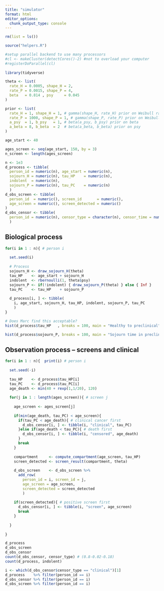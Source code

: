 ```yaml
---
title: "simulator"
format: html
editor_options: 
  chunk_output_type: console
---
```


```r
rm(list = ls())

source("helpers.R")

#setup parallel backend to use many processors
#cl <- makeCluster(detectCores()-2) #not to overload your computer
#registerDoParallel(cl)
  
library(tidyverse)
```

```r
theta <- list(
  rate_H = 0.0005, shape_H = 2,
  rate_P = 0.0015, shape_P = 4,
  beta   = 0.814 , psy     = 0.045
)

prior <- list(
  rate_H = 1, shape_H = 1, # gamma(shape_H, rate_H) prior on Weibull rate for H
  rate_P = 1000, shape_P = 1, # gamma(shape_P, rate_P) prior on Weibull rate for P
  a_psy  = 1, b_psy   = 1, # beta(a_psy, b_psy) prior on beta
  a_beta = 8, b_beta  = 2  # beta(a_beta, b_beta) prior on psy
)

age_start <- 40

ages_screen <- seq(age_start, 150, by = 3)
n_screen <- length(ages_screen)

n <- 1e3
d_process <- tibble(
  person_id = numeric(n), age_start = numeric(n), 
  sojourn_H = numeric(n), tau_HP    = numeric(n),
  indolent  = numeric(n),
  sojourn_P = numeric(n), tau_PC    = numeric(n)
  )
d_obs_screen <- tibble(
  person_id  = numeric(), screen_id       = numeric(), 
  age_screen = numeric(), screen_detected = numeric()
)
d_obs_censor <- tibble(
  person_id = numeric(n), censor_type = character(n), censor_time = numeric(n)
  )
```

## Biological process

```r
for(i in 1 : n){ # person i
  
  set.seed(i)
  
  # Process
  sojourn_H <- draw_sojourn_H(theta)
  tau_HP    <- age_start + sojourn_H
  indolent  <- rbernoulli(1, theta$psy)
  sojourn_P <- if(!indolent) { draw_sojourn_P(theta) } else { Inf }
  tau_PC    <- tau_HP    + sojourn_P
  
  d_process[i, ] <- tibble(
    i, age_start, sojourn_H, tau_HP, indolent, sojourn_P, tau_PC
    )
}
```

```r
# Does Marc find this acceptable?
hist(d_process$tau_HP   , breaks = 100, main = "Healthy to preclinical", xlab = "Age") # 10-15 by age 75

hist(d_process$sojourn_P, breaks = 100, main = "Sojourn time in preclinical", xlab = "Waiting time") # peak at 4-6 years
```

## Observation process -- screens and clinical

```r
for(i in 1 : n){  print(i) # person i
  
  set.seed(-i)
  
  tau_HP    <- d_process$tau_HP[i]
  tau_PC    <- d_process$tau_PC[i]
  age_death <- min(40 + rexp(1,1/20), 120)
  
  for(j in 1 : length(ages_screen)){ # screen j
    
    age_screen <- ages_screen[j]
  
    if(min(age_death, tau_PC) < age_screen){
      if(tau_PC < age_death){ # clinical cancer first
        d_obs_censor[i, ] <- tibble(i, "clinical", tau_PC)
      }else if(age_death < tau_PC){ # death first
        d_obs_censor[i, ] <- tibble(i, "censored", age_death)
      }
      break
    }
  
    compartment     <- compute_compartment(age_screen, tau_HP)
    screen_detected <- screen_result(compartment, theta)
    
    d_obs_screen    <- d_obs_screen %>% 
      add_row(
        person_id = i, screen_id = j,
        age_screen = age_screen,
        screen_detected = screen_detected
        )
    
    if(screen_detected){ # positive screen first
      d_obs_censor[i, ] <- tibble(i, "screen", age_screen)
      break
    }
    
  }
  
}
```

```r
d_process
d_obs_screen
d_obs_censor
count(d_obs_censor, censor_type) # (0.8-0.02-0.18)
count(d_process, indolent)
```

```r
i <- which(d_obs_censor$censor_type == "clinical")[1]
d_process    %>% filter(person_id == i)
d_obs_censor %>% filter(person_id == i)
d_obs_screen %>% filter(person_id == i)
```
